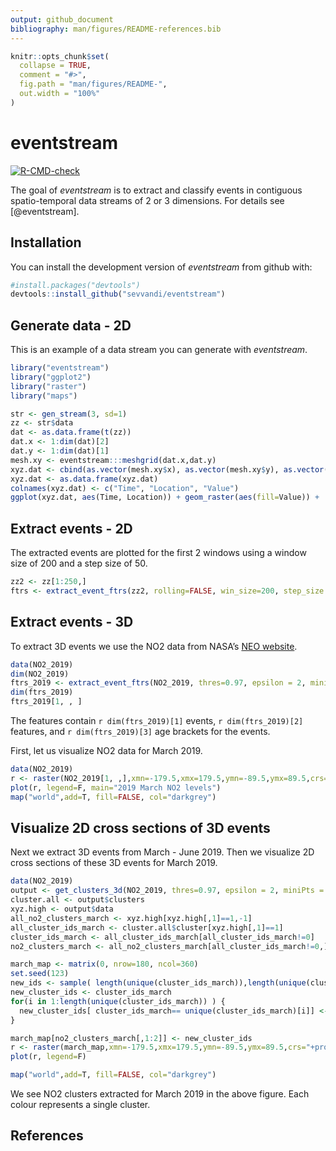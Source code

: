 ```yaml
---
output: github_document
bibliography: man/figures/README-references.bib
---
```


<!-- README.md is generated from README.Rmd. Please edit that file -->

```r
knitr::opts_chunk$set(
  collapse = TRUE,
  comment = "#>",
  fig.path = "man/figures/README-",
  out.width = "100%"
)
```
# eventstream

 <!-- badges: start -->
  [![R-CMD-check](https://github.com/sevvandi/eventstream/workflows/R-CMD-check/badge.svg)](https://github.com/sevvandi/eventstream/actions)
  <!-- badges: end -->

The goal of *eventstream* is to extract and classify events in contiguous spatio-temporal data streams of 2 or 3 dimensions. For details see [@eventstream].  


## Installation

You can install the development version of *eventstream* from github with:


``` r
#install.packages("devtools")
devtools::install_github("sevvandi/eventstream")
```

## Generate data - 2D

This is an example of a data stream you can generate with *eventstream*. 


```r
library("eventstream")
library("ggplot2")
library("raster")
library("maps")

str <- gen_stream(3, sd=1)
zz <- str$data
dat <- as.data.frame(t(zz))
dat.x <- 1:dim(dat)[2]
dat.y <- 1:dim(dat)[1]
mesh.xy <- eventstream:::meshgrid(dat.x,dat.y)
xyz.dat <- cbind(as.vector(mesh.xy$x), as.vector(mesh.xy$y), as.vector(as.matrix(dat)) )
xyz.dat <- as.data.frame(xyz.dat)
colnames(xyz.dat) <- c("Time", "Location", "Value")
ggplot(xyz.dat, aes(Time, Location)) + geom_raster(aes(fill=Value)) +   scale_fill_gradientn(colours=topo.colors(12)) + theme_bw()
```

## Extract events - 2D
The extracted events are plotted for the first 2 windows using a window size of 200 and a step size of 50. 

```r
zz2 <- zz[1:250,]
ftrs <- extract_event_ftrs(zz2, rolling=FALSE, win_size=200, step_size = 50, vis=TRUE)
```

## Extract events - 3D
To extract 3D events we use the NO2 data from NASA's [NEO website](https://neo.gsfc.nasa.gov/). 
```r
data(NO2_2019)
dim(NO2_2019)
ftrs_2019 <- extract_event_ftrs(NO2_2019, thres=0.97, epsilon = 2, miniPts = 20, win_size=4, step_size=1, rolling=TRUE, tt=1, vis=FALSE)
dim(ftrs_2019)
ftrs_2019[1, , ]
```
The features contain `r dim(ftrs_2019)[1]` events, `r dim(ftrs_2019)[2]` features, and `r dim(ftrs_2019)[3]` age brackets for the events. 


First, let us visualize NO2 data for March 2019.
```r
data(NO2_2019)
r <- raster(NO2_2019[1, ,],xmn=-179.5,xmx=179.5,ymn=-89.5,ymx=89.5,crs="+proj=longlat +datum=WGS84")
plot(r, legend=F, main="2019 March NO2 levels")
map("world",add=T, fill=FALSE, col="darkgrey")
```

## Visualize 2D cross sections of 3D events
Next we extract 3D events from March - June 2019. Then we visualize 2D cross sections of these 3D events for March 2019.
```r
data(NO2_2019)
output <- get_clusters_3d(NO2_2019, thres=0.97, epsilon = 2, miniPts = 20)
cluster.all <- output$clusters
xyz.high <- output$data
all_no2_clusters_march <- xyz.high[xyz.high[,1]==1,-1]
all_cluster_ids_march <- cluster.all$cluster[xyz.high[,1]==1]
cluster_ids_march <- all_cluster_ids_march[all_cluster_ids_march!=0]
no2_clusters_march <- all_no2_clusters_march[all_cluster_ids_march!=0,]

march_map <- matrix(0, nrow=180, ncol=360)
set.seed(123)
new_ids <- sample( length(unique(cluster_ids_march)),length(unique(cluster_ids_march)) )
new_cluster_ids <- cluster_ids_march
for(i in 1:length(unique(cluster_ids_march)) ) {
  new_cluster_ids[ cluster_ids_march== unique(cluster_ids_march)[i]] <- new_ids[i]
}

march_map[no2_clusters_march[,1:2]] <- new_cluster_ids
r <- raster(march_map,xmn=-179.5,xmx=179.5,ymn=-89.5,ymx=89.5,crs="+proj=longlat +datum=WGS84")
plot(r, legend=F)

map("world",add=T, fill=FALSE, col="darkgrey")
```

We see NO2 clusters  extracted for March 2019 in the above figure. Each colour represents a single cluster.

## References